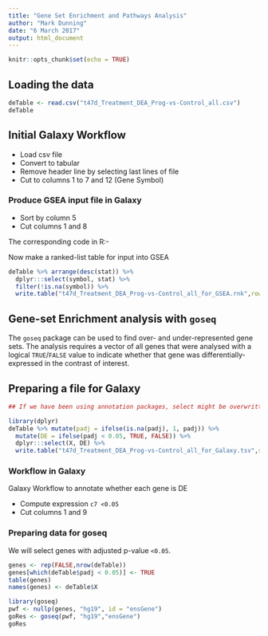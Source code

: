 ```yaml
---
title: "Gene Set Enrichment and Pathways Analysis"
author: "Mark Dunning"
date: "6 March 2017"
output: html_document
---
```


```r
knitr::opts_chunk$set(echo = TRUE)
```

## Loading the data

```r
deTable <- read.csv("t47d_Treatment_DEA_Prog-vs-Control_all.csv")
deTable
```

## Initial Galaxy Workflow

- Load csv file
- Convert to tabular
- Remove header line by selecting last lines of file
- Cut to columns 1 to 7 and 12 (Gene Symbol)

### Produce GSEA input file in Galaxy

- Sort by column 5
- Cut columns 1 and 8

The corresponding code in R:-

Now make a ranked-list table for input into GSEA

```r

deTable %>% arrange(desc(stat)) %>% 
  dplyr:::select(symbol, stat) %>% 
  filter(!is.na(symbol)) %>% 
  write.table("t47d_Treatment_DEA_Prog-vs-Control_all_for_GSEA.rnk",row.names=FALSE,sep="\t",quote=FALSE)

```



## Gene-set Enrichment analysis with `goseq`

The `goseq` package can be used to find over- and under-represented gene sets. The analysis requires a vector of all genes that were analysed with a logical `TRUE`/`FALSE` value to indicate whether that gene was differentially-expressed in the contrast of interest.

## Preparing a file for Galaxy

```r
## If we have been using annotation packages, select might be overwritten to be select from the AnnotationDBI package rather than dplyr. Using dplyr:::select we explicitly make sure the correct function is used.

library(dplyr)
deTable %>% mutate(padj = ifelse(is.na(padj), 1, padj)) %>% 
  mutate(DE = ifelse(padj < 0.05, TRUE, FALSE)) %>% 
  dplyr:::select(X, DE) %>% 
  write.table("t47d_Treatment_DEA_Prog-vs-Control_all_for_Galaxy.tsv",sep="\t",row.names=FALSE)
```


### Workflow in Galaxy
Galaxy Workflow to annotate whether each gene is DE

- Compute expression `c7 <0.05`
- Cut columns 1 and 9


### Preparing data for goseq

We will select genes with adjusted p-value `<0.05`. 
```r
genes <- rep(FALSE,nrow(deTable))
genes[which(deTable$padj < 0.05)] <- TRUE
table(genes)
names(genes) <- deTable$X 
```


```r
library(goseq)
pwf <- nullp(genes, "hg19", id = "ensGene")
goRes <- goseq(pwf, "hg19","ensGene")
goRes
```

